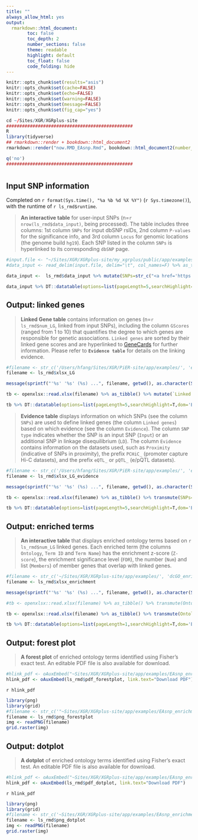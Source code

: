 ```yaml
---
title: ""
always_allow_html: yes
output:
  rmarkdown::html_document:
        toc: false
        toc_depth: 2
        number_sections: false
        theme: readable
        highlight: default
        toc_float: false
        code_folding: hide
---
```


```r
knitr::opts_chunk$set(results="asis")
knitr::opts_chunk$set(cache=FALSE)
knitr::opts_chunk$set(echo=FALSE)
knitr::opts_chunk$set(warning=FALSE)
knitr::opts_chunk$set(message=FALSE)
knitr::opts_chunk$set(fig_cap="yes")
```

```r
cd ~/Sites/XGR/XGRplus-site
################################################
R
library(tidyverse)
## rmarkdown::render + bookdown::html_document2
rmarkdown::render("now.RMD_EAsnp.Rmd", bookdown::html_document2(number_sections=F,theme=c("readable","united")[2], hightlight="default"), output_dir="/Users/hfang/Sites/XGR/XGRplus-site/app/examples")

q('no')
################################################
```


# {.tabset .tabset-fade}


## **Input SNP information**
Completed on `r format(Sys.time(), "%a %b %d %X %Y")` (`r Sys.timezone()`), with the runtime of `r ls_rmd$runtime`.

> **An interactive table** for user-input SNPs (n=`r nrow(ls_rmd$data_input)`, being processed). The table includes three columns: 1st column `SNPs` for input dbSNP rsIDs, 2nd column `P-values` for the significance info, and 3rd column `Locus` for genomic locations (the genome build `hg19`). Each SNP listed in the column `SNPs` is hyperlinked to its corresponding `dbSNP` page.

```r
#input.file <- "~/Sites/XGR/XGRplus-site/my_xgrplus/public/app/examples/eg_EAsnp.txt"
#data_input <- read_delim(input.file, delim="\t", col_names=F) %>% as_tibble() %>% set_names("Genes")

data_input <-  ls_rmd$data_input %>% mutate(SNPs=str_c("<a href='https://www.ncbi.nlm.nih.gov/snp/", SNPs, "' target='_blank'>&nbsp;", SNPs, "</a>"))

data_input %>% DT::datatable(options=list(pageLength=5,searchHighlight=T,dom='Bfrtip',buttons=c('csv','copy'), dom='t',scrollX=T), style='default', caption="", rownames=FALSE, escape=F, extensions=c('Buttons'))
```


## **Output: linked genes**

> **Linked Gene table** contains information on genes (n=`r ls_rmd$num_LG`, linked from input SNPs), including the column `GScores` (ranged from 1 to 10) that quantifies the degree to which genes are responsible for genetic associations. `Linked genes` are sorted by their linked gene scores and are hyperlinked to [GeneCards](https://www.genecards.org) for further information. Please refer to **`Evidence table`** for details on the linking evidence.

```r
#filename <- str_c('/Users/hfang/Sites/XGR/PiER-site/app/examples/', 'eV2CG.xlsx')
filename <- ls_rmd$xlsx_LG

message(sprintf("'%s' '%s' (%s) ...", filename, getwd(), as.character(Sys.time())), appendLF=TRUE)

tb <- openxlsx::read.xlsx(filename) %>% as_tibble() %>% mutate(`Linked genes`=sprintf("<a href='https://www.genecards.org/cgi-bin/carddisp.pl?gene=%s' target='%s''>%s</a>", Gene, Gene, Gene)) %>% transmute(`Linked genes`, GScores=signif(LScore,digits=4), Description)

tb %>% DT::datatable(options=list(pageLength=5,searchHighlight=T,dom='Bfrtip',buttons=c('csv','copy'), dom='t',scrollX=T), style='default', caption="", rownames=FALSE, escape=F, extensions=c('Buttons'))
```

> **Evidence table** displays information on which SNPs (see the column `SNPs`) are used to define linked genes (the column `Linked genes`) based on which evidence (see the column `Evidence`). The column `SNP type` indicates whether the SNP is an input SNP (`Input`) or an additional SNP in linkage disequilibrium (`LD`). The column `Evidence` contains information on the datasets used, such as `Proximity` (indicative of SNPs in proximity), the prefix `PCHiC_` (promoter capture Hi-C datasets), and the prefix `eQTL_` or `pQTL_` (e/pQTL datasets).

```r
#filename <- str_c('/Users/hfang/Sites/XGR/PiER-site/app/examples/', 'eV2CG_evidence.xlsx')
filename <- ls_rmd$xlsx_LG_evidence

message(sprintf("'%s' '%s' (%s) ...", filename, getwd(), as.character(Sys.time())), appendLF=TRUE)

tb <- openxlsx::read.xlsx(filename) %>% as_tibble() %>% transmute(SNPs=SNP, `SNP type`=SNP_type, `Linked genes`=Gene, Evidence)

tb %>% DT::datatable(options=list(pageLength=5,searchHighlight=T,dom='Bfrtip',buttons=c('csv','copy'), dom='t',scrollX=T), style='default', caption="", rownames=FALSE, escape=F, extensions=c('Buttons'))
```


## **Output: enriched terms**

> **An interactive table** that displays enriched ontology terms based on `r ls_rmd$num_LG` linked genes. Each enriched term (the columns `Ontology`, `Term ID` and `Term Name`) has the enrichment z-score (`Z-score`), the enrichment significance level (`FDR`), the number (`Num`) and list (`Members`) of member genes that overlap with linked genes.

```r
#filename <- str_c('~/Sites/XGR/XGRplus-site/app/examples/', 'dcGO_enrichment.xlsx')
filename <- ls_rmd$xlsx_enrichment

message(sprintf("'%s' '%s' (%s) ...", filename, getwd(), as.character(Sys.time())), appendLF=TRUE)

#tb <- openxlsx::read.xlsx(filename) %>% as_tibble() %>% transmute(Ontology=namespace, `Term ID`=str_c("<a href='http://127.0.0.1:3010/dcGO/", namespace, "/", name, "' target='_blank'>&nbsp;", name, "</a>"), `Term Name`=id, `Z-score`=zscore, FDR=signif(adjp,digits=4), Num=nO, Members=overlap) %>% arrange(FDR)

tb <- openxlsx::read.xlsx(filename) %>% as_tibble() %>% transmute(Ontology=namespace, `Term ID`=id, `Term Name`=name, `Z-score`=zscore, FDR=signif(adjp,digits=4), Num=nO, Members=overlap) %>% arrange(FDR)

tb %>% DT::datatable(options=list(pageLength=1,searchHighlight=T,dom='Bfrtip',buttons=c('csv','copy'), dom='t',scrollX=T), style='default', caption="", rownames=FALSE, escape=F, extensions=c('Buttons'))
```


## **Output: forest plot**

> **A forest plot** of enriched ontology terms identified using Fisher's exact test. An editable PDF file is also available for download.

```r
#hlink_pdf <- oAuxEmbed("~Sites/XGR/XGRplus-site/app/examples/EAsnp_enrichment_forestplot.pdf", link.text="Download PDF")
hlink_pdf <- oAuxEmbed(ls_rmd$pdf_forestplot, link.text="Download PDF")
```
<div class="text-right">`r hlink_pdf`</div>


```r
library(png)
library(grid)
#filename <- str_c('"~Sites/XGR/XGRplus-site/app/examples/EAsnp_enrichment_forestplot.png')
filename <- ls_rmd$png_forestplot
img <- readPNG(filename)
grid.raster(img)
```


## **Output: dotplot**

> **A dotplot** of enriched ontology terms identified using Fisher's exact test. An editable PDF file is also available for download.

```r
#hlink_pdf <- oAuxEmbed("~Sites/XGR/XGRplus-site/app/examples/EAsnp_enrichment_dotplot.pdf", link.text="Download PDF")
hlink_pdf <- oAuxEmbed(ls_rmd$pdf_dotplot, link.text="Download PDF")
```
<div class="text-right">`r hlink_pdf`</div>


```r
library(png)
library(grid)
#filename <- str_c('~Sites/XGR/XGRplus-site/app/examples/EAsnp_enrichment_dotplot.png')
filename <- ls_rmd$png_dotplot
img <- readPNG(filename)
grid.raster(img)
```
